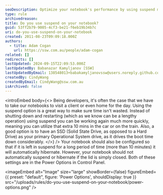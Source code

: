 ```yaml
---
seoDescription: Optimize your notebook's performance by using suspend mode to quickly resume work after a pause.
type: rule
archivedreason:
title: Do you use suspend on your notebook?
guid: 53ff2b79-9005-4cf3-be21-f6eb19b34b7c
uri: do-you-use-suspend-on-your-notebook
created: 2011-08-23T09:09:18.000Z
authors:
  - title: Adam Cogan
    url: https://ssw.com.au/people/adam-cogan
related: []
redirects: []
lastUpdated: 2024-09-15T22:09:53.000Z
lastUpdatedBy: Babanazar Kamyljanov [SSW]
lastUpdatedByEmail: 138548013+babakamyljanovssw@users.noreply.github.com
createdBy: CindyWang
createdByEmail: CindyWang@ssw.com.au
isArchived: false
---
```


<introEmbed
  body={<>
Being developers, it's often the case that we have to take our notebooks to visit a client or even home for the day. Using the suspend option is a great way to make sure time isn't wasted. Instead of shutting down and restarting (which as we know can be a lengthy operation) using suspend you can be working again much more quickly, meaning you can utilize that extra 10 mins in the car or on the train. Also, a good option is to have an SSD (Solid State Drive, as opposed to a Hard Drive) as your primary Operational System drive, as it drives the boot time down considerably.
  </>}
/>
Your notebook should also be configured so that if it is left in suspend for a long period of time (more than 10 minutes) it will automatically hibernate. However, your notebook should not automatically suspend or hibernate if the lid is simply closed. Both of these settings are in the Power Options in Control Panel.


<imageEmbed
  alt="Image"
  size="large"
  showBorder={false}
  figureEmbed={{
    preset: "default",
    figure: 'Power Options',
    shouldDisplay: true
  }}
  src="/uploads/rules/do-you-use-suspend-on-your-notebook/power-options.png"
/>
